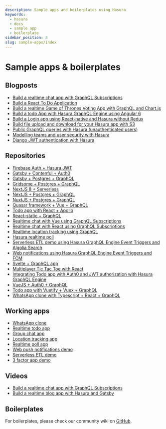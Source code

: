 ```yaml
---
description: Sample apps and boilerplates using Hasura
keywords:
  - hasura
  - docs
  - sample app
  - boilerplate
sidebar_position: 5
slug: sample-apps/index
---
```


# Sample apps & boilerplates

## Blogposts

-   [Build a realtime chat app with GraphQL Subscriptions](https://hasura.io/blog/building-a-realtime-chat-app-with-graphql-subscriptions-d68cd33e73f)
-   [Build a React To Do Application](https://hackernoon.com/building-a-react-todo-app-with-hasura-graphql-engine-511b703a7ef)
-   [Build a realtime Game of Thrones Voting App with GraphQL and Chart.js](https://dev.to/malgamves/building-a-real-time-game-of-thrones-voting-app-with-graphql-and-chart-js-37ma)
-   [Build a todo App with Hasura GraphQL Engine using Angular 6](https://medium.com/@harshsrivastav123/todo-app-with-hasura-graphql-engine-using-angular-6-aa49957fac19)
-   [Build a Login app using React-native and Hasura without Redux](https://codeburst.io/making-a-login-app-using-react-native-and-hasura-without-redux-bb31d102038d)
-   [Build file upload and download for your Hasura app with S3](https://hasura.io/blog/building-file-upload-downloads-for-your-hasura-app/)
-   [Public GraphQL queries with Hasura (unauthenticated users)](https://dev.to/mikewheaton/public-graphql-queries-with-hasura-2n06)
-   [Modelling teams and user security with Hasura](https://dev.to/lineup-ninja/modelling-teams-and-user-security-with-hasura-204i)
-   [Django JWT authentication with Hasura](https://medium.com/@sejuba/django-jwt-authentication-with-hasura-graphql-engine-e522b2c90869)

## Repositories

-   [Firebase Auth + Hasura JWT](https://github.com/hasura/graphql-engine/tree/master/community/sample-apps/firebase-jwt)
-   [Gatsby + Contenful + Auth0](https://github.com/hasura/graphql-engine/tree/master/community/sample-apps/gatsby-contentful-auth0)
-   [Gatsby + Postgres + GraphQL](https://github.com/hasura/graphql-engine/tree/master/community/sample-apps/gatsby-postgres-graphql)
-   [Gridsome + Postgres + GraphQL](https://github.com/hasura/graphql-engine/tree/master/community/sample-apps/gridsome-postgres-graphql)
-   [NextJS 8 + Serverless](https://github.com/hasura/graphql-engine/tree/master/community/sample-apps/nextjs-8-serverless)
-   [NextJS + Postgres + GraphQL](https://github.com/hasura/graphql-engine/tree/master/community/sample-apps/nextjs-postgres-graphql)
-   [NuxtJS + Postgres + GraphQL](https://github.com/hasura/graphql-engine/tree/master/community/sample-apps/nuxtjs-postgres-graphql)
-   [Quasar framework + Vue + GraphQL](https://github.com/hasura/graphql-engine/tree/master/community/sample-apps/quasar-framework-vue-graphql)
-   [Todo app with React + Apollo](https://github.com/hasura/graphql-engine/tree/master/community/sample-apps/react-apollo-todo)
-   [React-static + GraphQL](https://github.com/hasura/graphql-engine/tree/master/community/sample-apps/react-static-graphql)
-   [Realtime chat with Vue using GraphQL Subscriptions](https://github.com/hasura/graphql-engine/tree/master/community/sample-apps/realtime-chat-vue)
-   [Realtime chat with React using GraphQL Subscriptions](https://github.com/hasura/graphql-engine/tree/master/community/sample-apps/realtime-chat)
-   [Realtime location tracking using GraphQL](https://github.com/hasura/graphql-engine/tree/master/community/sample-apps/realtime-location-tracking)
-   [Hasura realtime poll](https://github.com/hasura/graphql-engine/tree/master/community/sample-apps/realtime-poll)
-   [Serverless ETL demo using Hasura GraphQL Engine Event Triggers and Algolia Search](https://github.com/hasura/graphql-engine/tree/master/community/sample-apps/serverless-etl)
-   [Web notifications using Hasura GraphQL Engine Event Triggers and FCM](https://github.com/hasura/graphql-engine/tree/master/community/sample-apps/serverless-push)
-   [Svelte + GraphQL app](https://github.com/hasura/graphql-engine/tree/master/community/sample-apps/svelte-apollo)
-   [Multiplayer Tic Tac Toe with React](https://github.com/hasura/graphql-engine/tree/master/community/sample-apps/tic-tac-toe-react)
-   [Integrating Todo app with Auth0 and JWT authorization with Hasura GraphQL Engine](https://github.com/hasura/graphql-engine/tree/master/community/sample-apps/todo-auth0-jwt)
-   [VueJS + Auth0 + GraphQL](https://github.com/hasura/graphql-engine/tree/master/community/sample-apps/vuejs-auth0-graphql)
-   [Todo app with Vuetify + Vuex + GraphQL](https://github.com/hasura/graphql-engine/tree/master/community/sample-apps/vuetify-vuex-todo-graphql)
-   [WhatsApp clone with Typescript + React + GraphQL](https://github.com/hasura/graphql-engine/tree/master/community/sample-apps/whatsapp-clone-typescript-react)

## Working apps

-   [WhatsApp clone](https://whatsapp-clone.demo.hasura.app/sign-in)
-   [Realtime todo app](https://react-apollo-todo.demo.hasura.app/)
-   [Group chat app](https://realtime-chat.demo.hasura.app/)
-   [Location tracking app](https://realtime-location-tracking.demo.hasura.app/)
-   [Realtime poll app](https://realtime-poll.demo.hasura.app/)
-   [Web push notifications demo](https://serverless-push.demo.hasura.app/)
-   [Serverless ETL demo](https://serverless-etl.demo.hasura.app/)
-   [3 factor app demo](https://3factor.hasura.app/)

## Videos

-   [Build a realtime chat app with GraphQL Subscriptions](https://www.youtube.com/watch?v=xNcxdGaUGqI)
-   [Build a realtime blog app with Hasura and Gatsby](https://www.youtube.com/watch?v=HTEGGndT3zY)

## Boilerplates

For boilerplates, please check our community wiki on
[GitHub](https://github.com/hasura/graphql-engine/wiki/Community-Wiki#tools-boilerplates--sample-apps).
